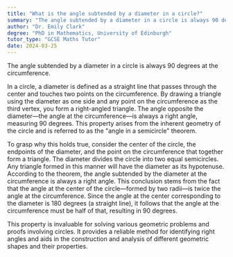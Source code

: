 ```yaml
---
title: "What is the angle subtended by a diameter in a circle?"
summary: "The angle subtended by a diameter in a circle is always 90 degrees at the circumference."
author: "Dr. Emily Clark"
degree: "PhD in Mathematics, University of Edinburgh"
tutor_type: "GCSE Maths Tutor"
date: 2024-03-25
---
```


The angle subtended by a diameter in a circle is always $90$ degrees at the circumference.

In a circle, a diameter is defined as a straight line that passes through the center and touches two points on the circumference. By drawing a triangle using the diameter as one side and any point on the circumference as the third vertex, you form a right-angled triangle. The angle opposite the diameter—the angle at the circumference—is always a right angle, measuring $90$ degrees. This property arises from the inherent geometry of the circle and is referred to as the "angle in a semicircle" theorem.

To grasp why this holds true, consider the center of the circle, the endpoints of the diameter, and the point on the circumference that together form a triangle. The diameter divides the circle into two equal semicircles. Any triangle formed in this manner will have the diameter as its hypotenuse. According to the theorem, the angle subtended by the diameter at the circumference is always a right angle. This conclusion stems from the fact that the angle at the center of the circle—formed by two radii—is twice the angle at the circumference. Since the angle at the center corresponding to the diameter is $180$ degrees (a straight line), it follows that the angle at the circumference must be half of that, resulting in $90$ degrees.

This property is invaluable for solving various geometric problems and proofs involving circles. It provides a reliable method for identifying right angles and aids in the construction and analysis of different geometric shapes and their properties.
    
